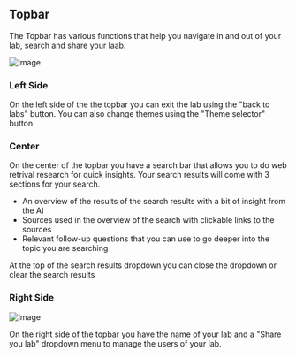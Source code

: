 ## Topbar

The Topbar has various functions that help you navigate in and out of your lab, search and share your laab. 

![Image](https://res.cloudinary.com/dvu6ueq2b/image/upload/v1755727619/Docs%20images/topbar_n2tdv9.png)

### Left Side 

On the left side of the the topbar you can exit the lab using the "back to labs" button. You can also change themes using the "Theme selector" button.

### Center 

On the center of the topbar  you have a search bar that allows you to do web retrival research for quick insights. Your search results will come with 3 sections for your search.

- An overview of the results of the search results with a bit of insight from the AI
- Sources used in the overview of the search with clickable links to the sources 
- Relevant follow-up questions that you can use to go deeper into the topic you are searching

At the top of the search results dropdown you can close the dropdown or clear the search results

### Right Side 

![Image](https://res.cloudinary.com/dvu6ueq2b/image/upload/v1755727608/Docs%20images/share_l3xyl5.png)

On the right side of the topbar you have the name of your lab and a "Share you lab" dropdown menu to manage the users of your lab.